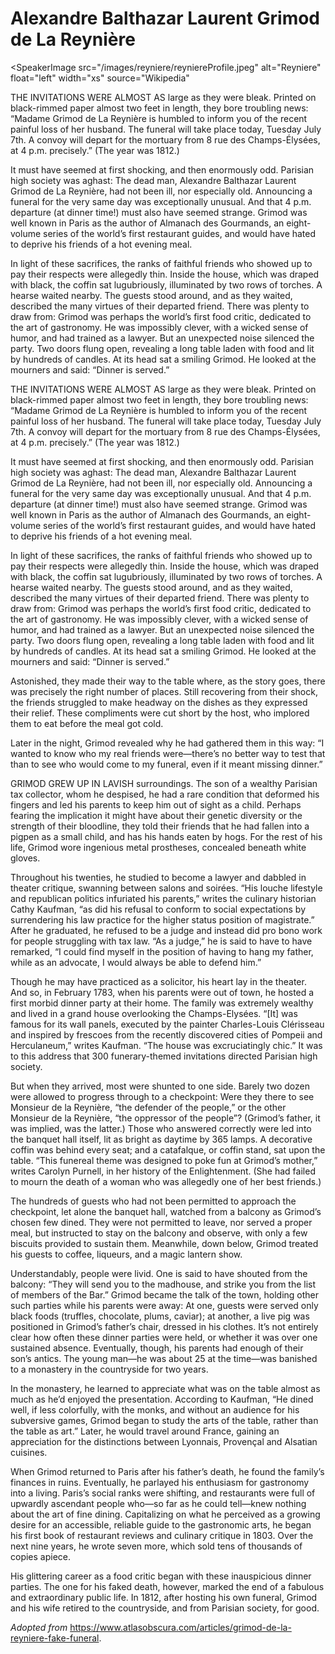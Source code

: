 <Speaker name="Alexandre Balthazar Laurent Grimod de La Reynière" />

# Alexandre Balthazar Laurent Grimod de La Reynière

<SpeakerImage
  src="/images/reyniere/reyniereProfile.jpeg"
  alt="Reyniere"
  float="left"
  width="xs"
  source="Wikipedia"
></SpeakerImage>

THE INVITATIONS WERE ALMOST AS large as they were bleak. Printed on black-rimmed paper almost two feet in length, they bore troubling news: “Madame Grimod de La Reynière is humbled to inform you of the recent painful loss of her husband. The funeral will take place today, Tuesday July 7th. A convoy will depart for the mortuary from 8 rue des Champs-Élysées, at 4 p.m. precisely.” (The year was 1812.)

It must have seemed at first shocking, and then enormously odd. Parisian high society was aghast: The dead man, Alexandre Balthazar Laurent Grimod de La Reynière, had not been ill, nor especially old. Announcing a funeral for the very same day was exceptionally unusual. And that 4 p.m. departure (at dinner time!) must also have seemed strange. Grimod was well known in Paris as the author of Almanach des Gourmands, an eight-volume series of the world’s first restaurant guides, and would have hated to deprive his friends of a hot evening meal.

In light of these sacrifices, the ranks of faithful friends who showed up to pay their respects were allegedly thin. Inside the house, which was draped with black, the coffin sat lugubriously, illuminated by two rows of torches. A hearse waited nearby. The guests stood around, and as they waited, described the many virtues of their departed friend. There was plenty to draw from: Grimod was perhaps the world’s first food critic, dedicated to the art of gastronomy. He was impossibly clever, with a wicked sense of humor, and had trained as a lawyer. But an unexpected noise silenced the party. Two doors flung open, revealing a long table laden with food and lit by hundreds of candles. At its head sat a smiling Grimod. He looked at the mourners and said: “Dinner is served.”

THE INVITATIONS WERE ALMOST AS large as they were bleak. Printed on black-rimmed paper almost two feet in length, they bore troubling news: “Madame Grimod de La Reynière is humbled to inform you of the recent painful loss of her husband. The funeral will take place today, Tuesday July 7th. A convoy will depart for the mortuary from 8 rue des Champs-Élysées, at 4 p.m. precisely.” (The year was 1812.)

It must have seemed at first shocking, and then enormously odd. Parisian high society was aghast: The dead man, Alexandre Balthazar Laurent Grimod de La Reynière, had not been ill, nor especially old. Announcing a funeral for the very same day was exceptionally unusual. And that 4 p.m. departure (at dinner time!) must also have seemed strange. Grimod was well known in Paris as the author of Almanach des Gourmands, an eight-volume series of the world’s first restaurant guides, and would have hated to deprive his friends of a hot evening meal.

In light of these sacrifices, the ranks of faithful friends who showed up to pay their respects were allegedly thin. Inside the house, which was draped with black, the coffin sat lugubriously, illuminated by two rows of torches. A hearse waited nearby. The guests stood around, and as they waited, described the many virtues of their departed friend. There was plenty to draw from: Grimod was perhaps the world’s first food critic, dedicated to the art of gastronomy. He was impossibly clever, with a wicked sense of humor, and had trained as a lawyer. But an unexpected noise silenced the party. Two doors flung open, revealing a long table laden with food and lit by hundreds of candles. At its head sat a smiling Grimod. He looked at the mourners and said: “Dinner is served.”

Astonished, they made their way to the table where, as the story goes, there was precisely the right number of places. Still recovering from their shock, the friends struggled to make headway on the dishes as they expressed their relief. These compliments were cut short by the host, who implored them to eat before the meal got cold.

Later in the night, Grimod revealed why he had gathered them in this way: “I wanted to know who my real friends were—there’s no better way to test that than to see who would come to my funeral, even if it meant missing dinner.”

GRIMOD GREW UP IN LAVISH surroundings. The son of a wealthy Parisian tax collector, whom he despised, he had a rare condition that deformed his fingers and led his parents to keep him out of sight as a child. Perhaps fearing the implication it might have about their genetic diversity or the strength of their bloodline, they told their friends that he had fallen into a pigpen as a small child, and has his hands eaten by hogs. For the rest of his life, Grimod wore ingenious metal prostheses, concealed beneath white gloves.

Throughout his twenties, he studied to become a lawyer and dabbled in theater critique, swanning between salons and soirées. “His louche lifestyle and republican politics infuriated his parents,” writes the culinary historian Cathy Kaufman, “as did his refusal to conform to social expectations by surrendering his law practice for the higher status position of magistrate.” After he graduated, he refused to be a judge and instead did pro bono work for people struggling with tax law. “As a judge,” he is said to have to have remarked, “I could find myself in the position of having to hang my father, while as an advocate, I would always be able to defend him.”

Though he may have practiced as a solicitor, his heart lay in the theater. And so, in February 1783, when his parents were out of town, he hosted a first morbid dinner party at their home. The family was extremely wealthy and lived in a grand house overlooking the Champs-Elysées. “[It] was famous for its wall panels, executed by the painter Charles-Louis Clérisseau and inspired by frescoes from the recently discovered cities of Pompeii and Herculaneum,” writes Kaufman. “The house was excruciatingly chic.” It was to this address that 300 funerary-themed invitations directed Parisian high society.

But when they arrived, most were shunted to one side. Barely two dozen were allowed to progress through to a checkpoint: Were they there to see Monsieur de la Reynière, “the defender of the people,” or the other Monsieur de la Reynière, “the oppressor of the people”? (Grimod’s father, it was implied, was the latter.) Those who answered correctly were led into the banquet hall itself, lit as bright as daytime by 365 lamps. A decorative coffin was behind every seat; and a catafalque, or coffin stand, sat upon the table. “This funereal theme was designed to poke fun at Grimod’s mother,” writes Carolyn Purnell, in her history of the Enlightenment. (She had failed to mourn the death of a woman who was allegedly one of her best friends.)

The hundreds of guests who had not been permitted to approach the checkpoint, let alone the banquet hall, watched from a balcony as Grimod’s chosen few dined. They were not permitted to leave, nor served a proper meal, but instructed to stay on the balcony and observe, with only a few biscuits provided to sustain them. Meanwhile, down below, Grimod treated his guests to coffee, liqueurs, and a magic lantern show.

Understandably, people were livid. One is said to have shouted from the balcony: “They will send you to the madhouse, and strike you from the list of members of the Bar.” Grimod became the talk of the town, holding other such parties while his parents were away: At one, guests were served only black foods (truffles, chocolate, plums, caviar); at another, a live pig was positioned in Grimod’s father’s chair, dressed in his clothes. It’s not entirely clear how often these dinner parties were held, or whether it was over one sustained absence. Eventually, though, his parents had enough of their son’s antics. The young man—he was about 25 at the time—was banished to a monastery in the countryside for two years.

In the monastery, he learned to appreciate what was on the table almost as much as he’d enjoyed the presentation. According to Kaufman, “He dined well, if less colorfully, with the monks, and without an audience for his subversive games, Grimod began to study the arts of the table, rather than the table as art.” Later, he would travel around France, gaining an appreciation for the distinctions between Lyonnais, Provençal and Alsatian cuisines.

When Grimod returned to Paris after his father’s death, he found the family’s finances in ruins. Eventually, he parlayed his enthusiasm for gastronomy into a living. Paris’s social ranks were shifting, and restaurants were full of upwardly ascendant people who—so far as he could tell—knew nothing about the art of fine dining. Capitalizing on what he perceived as a growing desire for an accessible, reliable guide to the gastronomic arts, he began his first book of restaurant reviews and culinary critique in 1803. Over the next nine years, he wrote seven more, which sold tens of thousands of copies apiece.

His glittering career as a food critic began with these inauspicious dinner parties. The one for his faked death, however, marked the end of a fabulous and extraordinary public life. In 1812, after hosting his own funeral, Grimod and his wife retired to the countryside, and from Parisian society, for good.

_Adopted from_ https://www.atlasobscura.com/articles/grimod-de-la-reyniere-fake-funeral.
